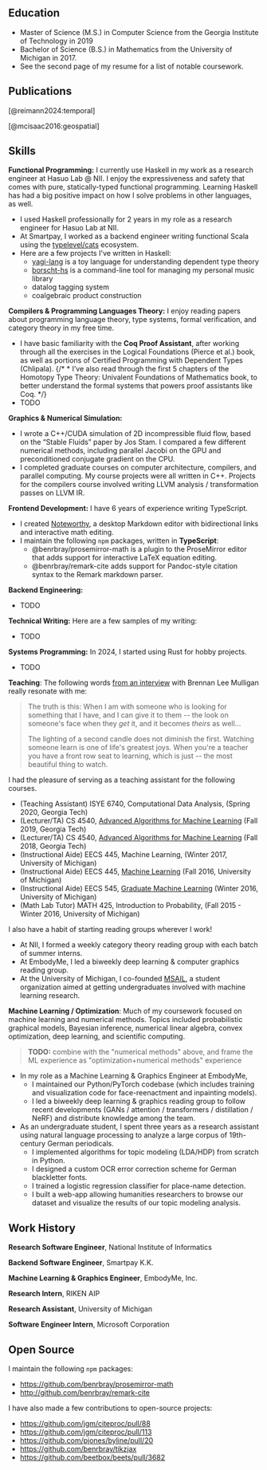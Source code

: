 ## Education

* Master of Science (M.S.) in Computer Science from the Georgia Institute of Technology in 2019
* Bachelor of Science (B.S.) in Mathematics from the University of Michigan in 2017.
* See the second page of my resume for a list of notable coursework.

## Publications

[@reimann2024:temporal]

[@mcisaac2016:geospatial]

## Skills

**Functional Programming:**  I currently use Haskell in my work as a research
engineer at Hasuo Lab @ NII.  I enjoy the expressiveness and safety that
comes with pure, statically-typed functional programming.  Learning Haskell has had a big positive impact on how I solve problems
in other languages, as well.

* I used Haskell professionally for 2 years in my role as a research engineer for Hasuo Lab at NII.
* At Smartpay, I worked as a backend engineer writing functional Scala using the [typelevel/cats](https://typelevel.org/cats/) ecosystem.
* Here are a few projects I've written in Haskell:
  * [yagi-lang]() is a toy language for understanding dependent type theory
  * [borscht-hs]() is a command-line tool for managing my personal music library
  * datalog tagging system
  * coalgebraic product construction

**Compilers & Programming Languages Theory:** I enjoy reading papers about programming language theory, type systems, formal verification, and category theory in my free time.

* I have basic familiarity with the **Coq Proof Assistant**, after working through all the exercises in the Logical
Foundations (Pierce et al.) book, as well as portions of Certified Programming
with Dependent Types (Chlipala).
{/* * I’ve also read through the first 5 chapters of the Homotopy Type Theory:  Univalent Foundations of Mathematics book, to better understand the formal systems that powers proof assistants like Coq. */}
* TODO

**Graphics & Numerical Simulation:**

* I wrote a C++/CUDA simulation of 2D incompressible fluid flow, based on the “Stable Fluids” paper by Jos Stam.  I compared a few different numerical methods, including parallel Jacobi on the GPU and preconditioned conjugate gradient on the CPU.
* I completed graduate courses on computer architecture, compilers, and parallel computing.  My course projects were all written in C++.  Projects for the compilers course involved writing LLVM analysis / transformation passes on LLVM IR.

**Frontend Development:** I have 6 years of experience writing TypeScript.

* I created [Noteworthy](https://github.com/benrbray/noteworthy), a desktop Markdown editor with bidirectional links and interactive math editing.
* I maintain the following `npm` packages, written in **TypeScript**:
  * @benrbray/prosemirror-math is a plugin to the ProseMirror editor that adds support for interactive LaTeX equation editing.
  * @benrbray/remark-cite adds support for Pandoc-style citation syntax to the Remark markdown parser.

**Backend Engineering:**

* TODO


**Technical Writing:** Here are a few samples of my writing:

* TODO

**Systems Programming:** In 2024, I started using Rust for hobby projects.

* TODO

**Teaching**:  The following words [from an interview](https://youtu.be/F572OcpTcKY?t=582) with Brennan Lee Mulligan really resonate with me:

> The truth is this:  When I am with someone who is looking for something that I have,
> and I can give it to them -- the look on someone's face when they *get* it, and it becomes
> *theirs* as well...  
>
> The lighting of a second candle does not diminish the first.  Watching someone
> learn is one of life's greatest joys.  When you're a teacher you have a front
> row seat to learning, which is just -- the most beautiful thing to watch.

I had the pleasure of serving as a teaching assistant for the following courses. 

* (Teaching Assistant) ISYE 6740, Computational Data Analysis, (Spring 2020, Georgia Tech)
* (Lecturer/TA) CS 4540, [Advanced Algorithms for Machine Learning](https://cs4540-f19.github.io/) (Fall 2019, Georgia Tech)
* (Lecturer/TA) CS 4540, [Advanced Algorithms for Machine Learning](https://cs4540-f18.github.io/) (Fall 2018, Georgia Tech)
* (Instructional Aide) EECS 445, Machine Learning, (Winter 2017, University of Michigan)
* (Instructional Aide) EECS 445, [Machine Learning](https://eecs445-f16.github.io/) (Fall 2016, University of Michigan)
* (Instructional Aide) EECS 545, [Graduate Machine Learning](https://github.com/thejakeyboy/umich-eecs545-lectures) (Winter 2016, University of Michigan)
* (Math Lab Tutor) MATH 425, Introduction to Probability, (Fall 2015 - Winter 2016, University of Michigan)

I also have a habit of starting reading groups wherever I work!

* At NII, I formed a weekly category theory reading group with each batch of summer interns.
* At EmbodyMe, I led a biweekly deep learning & computer graphics reading group.
* At the University of Michigan, I co-founded [MSAIL](https://msail.github.io/), a student organization aimed at getting undergraduates involved with machine learning research.

**Machine Learning / Optimization**:  Much of my coursework focused on machine learning and numerical methods.  Topics included probabilistic graphical models, Bayesian inference, numerical linear algebra, convex optimization, deep learning, and scientific computing.

> **TODO:** combine with the "numerical methods" above, and frame the ML experience as "optimization+numerical methods" experience

* In my role as a Machine Learning & Graphics Engineer at EmbodyMe, 
  - I maintained our Python/PyTorch codebase (which includes training and visualization code for face-reenactment and inpainting models).
  - I led a biweekly deep learning & graphics reading group to follow recent developments (GANs / attention / transformers / distillation / NeRF) and distribute knowledge among the team.
* As an undergraduate student, I spent three years as a research assistant using natural language processing to analyze a large corpus of 19th-century German periodicals.
  -  I implemented algorithms for topic modeling (LDA/HDP) from scratch in Python.
  - I designed a custom OCR error correction scheme for German blackletter fonts.
  - I trained a logistic regression classifier for place-name detection.
  - I built a web-app allowing humanities researchers to browse our dataset and visualize the results of our topic modeling analysis.

## Work History

**Research Software Engineer**, National Institute of Informatics

**Backend Software Engineer**, Smartpay K.K.

**Machine Learning & Graphics Engineer**, EmbodyMe, Inc.

**Research Intern**, RIKEN AIP

**Research Assistant**, University of Michigan

**Software Engineer Intern**, Microsoft Corporation

## Open Source

I maintain the following `npm` packages:

* https://github.com/benrbray/prosemirror-math
* http://github.com/benrbray/remark-cite

I have also made a few contributions to open-source projects:

* https://github.com/jgm/citeproc/pull/88
* https://github.com/jgm/citeproc/pull/113
* https://github.com/pjones/byline/pull/20
* https://github.com/benrbray/tikzjax
* https://github.com/beetbox/beets/pull/3682